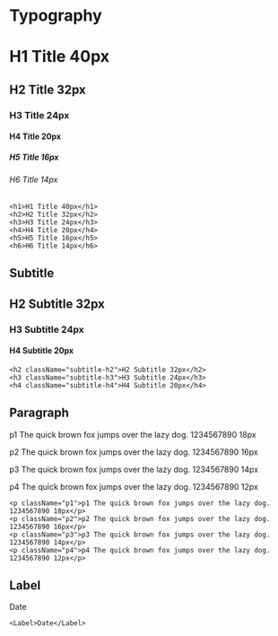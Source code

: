 
# Typography

<h1>H1 Title 40px</h1>
<h2>H2 Title 32px</h2>
<h3>H3 Title 24px</h3>
<h4>H4 Title 20px</h4>
<h5>H5 Title 16px</h5>
<h6>H6 Title 14px</h6>

```
<h1>H1 Title 40px</h1>
<h2>H2 Title 32px</h2>
<h3>H3 Title 24px</h3>
<h4>H4 Title 20px</h4>
<h5>H5 Title 16px</h5>
<h6>H6 Title 14px</h6>
```

## Subtitle

<h2 className="subtitle-h2">H2 Subtitle 32px</h2>
<h3 className="subtitle-h3">H3 Subtitle 24px</h3>
<h4 className="subtitle-h4">H4 Subtitle 20px</h4>

```
<h2 className="subtitle-h2">H2 Subtitle 32px</h2>
<h3 className="subtitle-h3">H3 Subtitle 24px</h3>
<h4 className="subtitle-h4">H4 Subtitle 20px</h4>
```

## Paragraph

<p className="p1">p1 The quick brown fox jumps over the lazy dog. 1234567890 18px</p>
<p className="p2">p2 The quick brown fox jumps over the lazy dog. 1234567890 16px</p>
<p className="p3">p3 The quick brown fox jumps over the lazy dog. 1234567890 14px</p>
<p className="p4">p4 The quick brown fox jumps over the lazy dog. 1234567890 12px</p>

```
<p className="p1">p1 The quick brown fox jumps over the lazy dog. 1234567890 18px</p>
<p className="p2">p2 The quick brown fox jumps over the lazy dog. 1234567890 16px</p>
<p className="p3">p3 The quick brown fox jumps over the lazy dog. 1234567890 14px</p>
<p className="p4">p4 The quick brown fox jumps over the lazy dog. 1234567890 12px</p>
```

## Label

<Label>Date</Label>

```
<Label>Date</Label>
```
